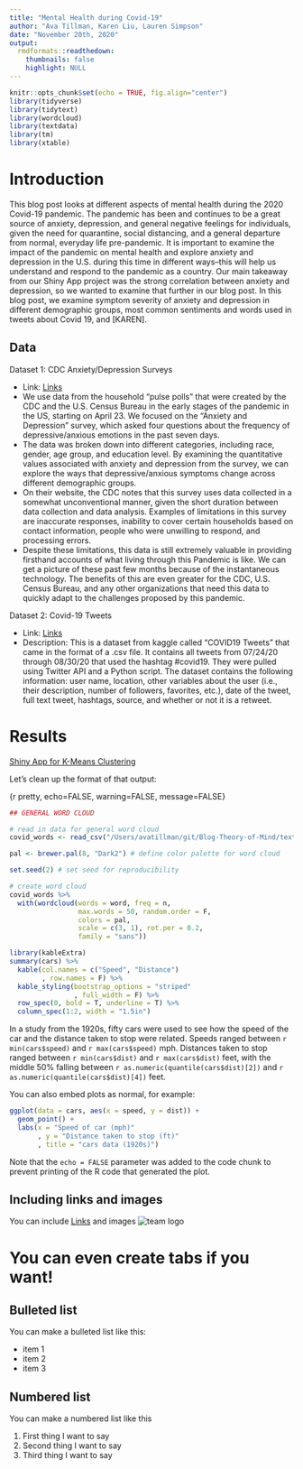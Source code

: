 ```yaml
---
title: "Mental Health during Covid-19"
author: "Ava Tillman, Karen Liu, Lauren Simpson"
date: "November 20th, 2020"
output:
  rmdformats::readthedown:
    thumbnails: false
    highlight: NULL
---
```


```r
knitr::opts_chunk$set(echo = TRUE, fig.align="center")
library(tidyverse)
library(tidytext)
library(wordcloud)
library(textdata)
library(tm)
library(xtable)
```

# Introduction

This blog post looks at different aspects of mental health during the 2020 Covid-19 pandemic. The pandemic has been and continues to be a great source of anxiety, depression, and general negative feelings for individuals, given the need for quarantine, social distancing, and a general departure from normal, everyday life pre-pandemic. It is important to examine the impact of the pandemic on mental health and explore anxiety and depression in the U.S. during this time in different ways--this will help us understand and respond to the pandemic as a country. Our main takeaway from our Shiny App project was the strong correlation between anxiety and depression, so we wanted to examine that further in our blog post. In this blog post, we examine symptom severity of anxiety and depression in different demographic groups, most common sentiments and words used in tweets about Covid 19, and [KAREN]. 

## Data

Dataset 1: CDC Anxiety/Depression Surveys

- Link: [Links](https://www.cdc.gov/nchs/covid19/health-care-access-and-mental-health.htm)
- We use data from the household “pulse polls” that were created by the CDC and the U.S. Census Bureau in the early stages of the pandemic in the US, starting on April 23. We focused on the “Anxiety and Depression” survey, which asked four questions about the frequency of depressive/anxious emotions in the past seven days.
- The data was broken down into different categories, including race, gender, age group, and education level. By examining the quantitative values associated with anxiety and depression from the survey, we can explore the ways that depressive/anxious symptoms change across different demographic groups.
- On their website, the CDC notes that this survey uses data collected in a somewhat unconventional manner, given the short duration between data collection and data analysis. Examples of limitations in this survey are inaccurate responses, inability to cover certain households based on contact information, people who were unwilling to respond, and processing errors.
- Despite these limitations, this data is still extremely valuable in providing firsthand accounts of what living through this Pandemic is like. We can get a picture of these past few months because of the instantaneous technology. The benefits of this are even greater for the CDC, U.S. Census Bureau, and any other organizations that need this data to quickly adapt to the challenges proposed by this pandemic.


Dataset 2: Covid-19 Tweets

- Link: [Links](https://www.kaggle.com/gpreda/covid19-tweets)
- Description: This is a dataset from kaggle called “COVID19 Tweets” that came in the format of a .csv file. It contains all tweets from 07/24/20 through 08/30/20 that used the hashtag #covid19. They were pulled using Twitter API and a Python script. The dataset contains the following information: user name, location, other variables about the user (i.e., their description, number of followers, favorites, etc.), date of the tweet, full text tweet, hashtags, source, and whether or not it is a retweet.


# Results

[Shiny App for K-Means Clustering](https://avatillman.shinyapps.io/kmeans_app/)

Let's clean up the format of that output:

{r pretty, echo=FALSE, warning=FALSE, message=FALSE}

```r
## GENERAL WORD CLOUD

# read in data for general word cloud
covid_words <- read_csv("/Users/avatillman/git/Blog-Theory-of-Mind/text analysis/covid_words.csv")

pal <- brewer.pal(8, "Dark2") # define color palette for word cloud

set.seed(2) # set seed for reproducibility

# create word cloud
covid_words %>%
  with(wordcloud(words = word, freq = n,
                 max.words = 50, random.order = F,
                 colors = pal,
                 scale = c(3, 1), rot.per = 0.2,
                 family = "sans"))
```

```r
library(kableExtra)
summary(cars) %>%
  kable(col.names = c("Speed", "Distance")
        , row.names = F) %>%
  kable_styling(bootstrap_options = "striped"
                , full_width = F) %>%
  row_spec(0, bold = T, underline = T) %>%
  column_spec(1:2, width = "1.5in") 
```

In a study from the 1920s, fifty cars were used to see how the speed of the car and the distance taken to stop were related.  Speeds ranged between `r min(cars$speed)` and `r max(cars$speed)` mph.  Distances taken to stop ranged between `r min(cars$dist)` and `r max(cars$dist)` feet, with the middle 50% falling between `r as.numeric(quantile(cars$dist)[2])` and `r as.numeric(quantile(cars$dist)[4])` feet.  

You can also embed plots as normal, for example:

```r
ggplot(data = cars, aes(x = speed, y = dist)) + 
  geom_point() + 
  labs(x = "Speed of car (mph)"
       , y = "Distance taken to stop (ft)"
       , title = "cars data (1920s)")
```

Note that the `echo = FALSE` parameter was added to the code chunk to prevent printing of the R code that generated the plot.


## Including links and images

You can include [Links](https://www.datadreaming.org/post/r-markdown-theme-gallery/) and images ![team logo](https://raw.githubusercontent.com/stat231-f20/Blog-Theory-of-Mind/main/images/psych1-6.png)


# You can even create tabs if you want! {.tabset .tabset-fade .tabset-pills}

## Bulleted list

You can make a bulleted list like this:

- item 1
- item 2
- item 3


## Numbered list

You can make a numbered list like this

1. First thing I want to say
2. Second thing I want to say
3. Third thing I want to say

